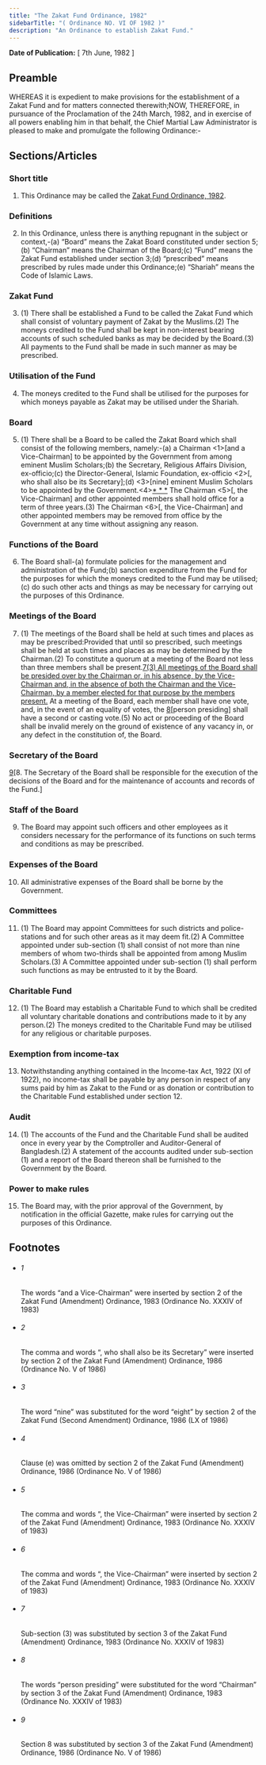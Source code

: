 ```yaml
---
title: "The Zakat Fund Ordinance, 1982"
sidebarTitle: "( Ordinance NO. VI OF 1982 )"
description: "An Ordinance to establish Zakat Fund."
---
```


**Date of Publication:** [ 7th June, 1982 ]

## Preamble

WHEREAS it is expedient to make provisions for the establishment of a Zakat Fund and for matters connected therewith;NOW, THEREFORE, in pursuance of the Proclamation of the 24th March, 1982, and in exercise of all powers enabling him in that behalf, the Chief Martial Law Administrator is pleased to make and promulgate the following Ordinance:-

## Sections/Articles

### Short title

1. This Ordinance may be called the [Zakat Fund Ordinance, 1982](/act-622.html "Zakat Fund Ordinance, 1982").

### Definitions

2. In this Ordinance, unless there is anything repugnant in the subject or context,-(a) “Board” means the Zakat Board constituted under section 5;(b) “Chairman” means the Chairman of the Board;(c) “Fund” means the Zakat Fund established under section 3;(d) “prescribed” means prescribed by rules made under this Ordinance;(e) “Shariah” means the Code of Islamic Laws.

### Zakat Fund

3. (1) There shall be established a Fund to be called the Zakat Fund which shall consist of voluntary payment of Zakat by the Muslims.(2) The moneys credited to the Fund shall be kept in non-interest bearing accounts of such scheduled banks as may be decided by the Board.(3) All payments to the Fund shall be made in such manner as may be prescribed.

### Utilisation of the Fund

4. The moneys credited to the Fund shall be utilised for the purposes for which moneys payable as Zakat may be utilised under the Shariah.

### Board

5. (1) There shall be a Board to be called the Zakat Board which shall consist of the following members, namely:-(a) a Chairman <1>[and a Vice-Chairman] to be appointed by the Government from among eminent Muslim Scholars;(b) the Secretary, Religious Affairs Division, ex-officio;(c) the Director-General, Islamic Foundation, ex-officio <2>[, who shall also be its Secretary];(d) <3>[nine] eminent Muslim Scholars to be appointed by the Government.<4>[\* \* \*](2) The Chairman <5>[, the Vice-Chairman] and other appointed members shall hold office for a term of three years.(3) The Chairman <6>[, the Vice-Chairman] and other appointed members may be removed from office by the Government at any time without assigning any reason.

### Functions of the Board

6. The Board shall-(a) formulate policies for the management and administration of the Fund;(b) sanction expenditure from the Fund for the purposes for which the moneys credited to the Fund may be utilised;(c) do such other acts and things as may be necessary for carrying out the purposes of this Ordinance.

### Meetings of the Board

7. (1) The meetings of the Board shall be held at such times and places as may be prescribed:Provided that until so prescribed, such meetings shall be held at such times and places as may be determined by the Chairman.(2) To constitute a quorum at a meeting of the Board not less than three members shall be present.[7](1)[(3) All meetings of the Board shall be presided over by the Chairman or, in his absence, by the Vice-Chairman and, in the absence of both the Chairman and the Vice-Chairman, by a member elected for that purpose by the members present.](4) At a meeting of the Board, each member shall have one vote, and, in the event of an equality of votes, the [8](2)[person presiding] shall have a second or casting vote.(5) No act or proceeding of the Board shall be invalid merely on the ground of existence of any vacancy in, or any defect in the constitution of, the Board.

### Secretary of the Board

[9](1)[8. The Secretary of the Board shall be responsible for the execution of the decisions of the Board and for the maintenance of accounts and records of the Fund.]

### Staff of the Board

9. The Board may appoint such officers and other employees as it considers necessary for the performance of its functions on such terms and conditions as may be prescribed.

### Expenses of the Board

10. All administrative expenses of the Board shall be borne by the Government.

### Committees

11. (1) The Board may appoint Committees for such districts and police-stations and for such other areas as it may deem fit.(2) A Committee appointed under sub-section (1) shall consist of not more than nine members of whom two-thirds shall be appointed from among Muslim Scholars.(3) A Committee appointed under sub-section (1) shall perform such functions as may be entrusted to it by the Board.

### Charitable Fund

12. (1) The Board may establish a Charitable Fund to which shall be credited all voluntary charitable donations and contributions made to it by any person.(2) The moneys credited to the Charitable Fund may be utilised for any religious or charitable purposes.

### Exemption from income-tax

13. Notwithstanding anything contained in the Income-tax Act, 1922 (XI of 1922), no income-tax shall be payable by any person in respect of any sums paid by him as Zakat to the Fund or as donation or contribution to the Charitable Fund established under section 12.

### Audit

14. (1) The accounts of the Fund and the Charitable Fund shall be audited once in every year by the Comptroller and Auditor-General of Bangladesh.(2) A statement of the accounts audited under sub-section (1) and a report of the Board thereon shall be furnished to the Government by the Board.

### Power to make rules

15. The Board may, with the prior approval of the Government, by notification in the official Gazette, make rules for carrying out the purposes of this Ordinance.

## Footnotes

- ###### 1

  The words “and a Vice-Chairman” were inserted by section 2 of the Zakat Fund (Amendment) Ordinance, 1983 (Ordinance No. XXXIV of 1983)

- ###### 2

  The comma and words “, who shall also be its Secretary” were inserted by section 2 of the Zakat Fund (Amendment) Ordinance, 1986 (Ordinance No. V of 1986)

- ###### 3

  The word “nine” was substituted for the word “eight” by section 2 of the Zakat Fund (Second Amendment) Ordinance, 1986 (LX of 1986)

- ###### 4

  Clause (e) was omitted by section 2 of the Zakat Fund (Amendment) Ordinance, 1986 (Ordinance No. V of 1986)

- ###### 5

  The comma and words “, the Vice-Chairman” were inserted by section 2 of the Zakat Fund (Amendment) Ordinance, 1983 (Ordinance No. XXXIV of 1983)

- ###### 6

  The comma and words “, the Vice-Chairman” were inserted by section 2 of the Zakat Fund (Amendment) Ordinance, 1983 (Ordinance No. XXXIV of 1983)

- ###### 7

  Sub-section (3) was substituted by section 3 of the Zakat Fund (Amendment) Ordinance, 1983 (Ordinance No. XXXIV of 1983)

- ###### 8

  The words “person presiding” were substituted for the word “Chairman” by section 3 of the Zakat Fund (Amendment) Ordinance, 1983 (Ordinance No. XXXIV of 1983)

- ###### 9

  Section 8 was substituted by section 3 of the Zakat Fund (Amendment) Ordinance, 1986 (Ordinance No. V of 1986)
